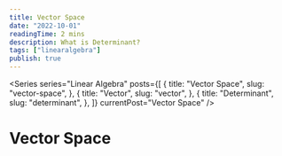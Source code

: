 ```yaml
---
title: Vector Space
date: "2022-10-01"
readingTime: 2 mins
description: What is Determinant?
tags: ["linearalgebra"]
publish: true
---
```


<Series
  series="Linear Algebra"
  posts={[
    {
      title: "Vector Space",
      slug: "vector-space",
    },
    {
      title: "Vector",
      slug: "vector",
    },
    {
      title: "Determinant",
      slug: "determinant",
    },
  ]}
  currentPost="Vector Space"
/>

# Vector Space
